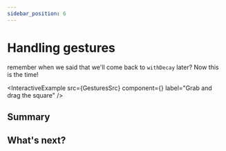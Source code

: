 ```yaml
---
sidebar_position: 6
---
```


# Handling gestures

remember when we said that we'll come back to `withDecay` later? Now this is the time!


<InteractiveExample
  src={GesturesSrc}
  component={<Gestures />}
  label="Grab and drag the square"
/>

## Summary

## What's next?

